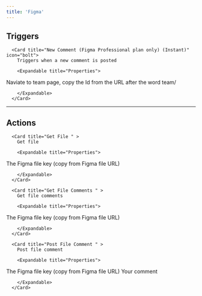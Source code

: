 ```yaml
---
title: 'Figma'
---
```


## Triggers


      <Card title="New Comment (Figma Professional plan only) (Instant)" icon="bolt">
        Triggers when a new comment is posted

        <Expandable title="Properties">
          
<ResponseField name="Authentication" required type="Oauth2">

</ResponseField>
            
<ResponseField name="Team ID" required type="Short_text">
Naviate to team page, copy the Id from the URL after the word team/
</ResponseField>
              
        </Expandable>
      </Card>
  

---

## Actions


      <Card title="Get File " >
        Get file

        <Expandable title="Properties">
          
<ResponseField name="Authentication" required type="Oauth2">

</ResponseField>
            
<ResponseField name="File Key" required type="Short_text">
The Figma file key (copy from Figma file URL)
</ResponseField>
              
        </Expandable>
      </Card>
  
      <Card title="Get File Comments " >
        Get file comments

        <Expandable title="Properties">
          
<ResponseField name="Authentication" required type="Oauth2">

</ResponseField>
            
<ResponseField name="File Key" required type="Short_text">
The Figma file key (copy from Figma file URL)
</ResponseField>
              
        </Expandable>
      </Card>
  
      <Card title="Post File Comment " >
        Post file comment

        <Expandable title="Properties">
          
<ResponseField name="Authentication" required type="Oauth2">

</ResponseField>
            
<ResponseField name="File Key" required type="Short_text">
The Figma file key (copy from Figma file URL)
</ResponseField>
            
<ResponseField name="Comment" required type="Long_text">
Your comment
</ResponseField>
              
        </Expandable>
      </Card>
  
